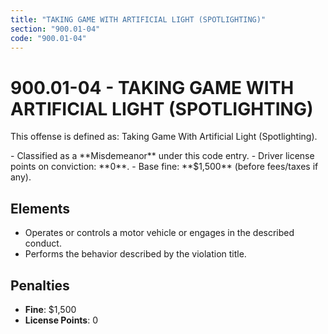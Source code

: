 ```yaml
---
title: "TAKING GAME WITH ARTIFICIAL LIGHT (SPOTLIGHTING)"
section: "900.01-04"
code: "900.01-04"
---
```





# 900.01-04 - TAKING GAME WITH ARTIFICIAL LIGHT (SPOTLIGHTING)

This offense is defined as: Taking Game With Artificial Light (Spotlighting).

<Aside type="caution" title="Charge Type: Misdemeanor">
- Classified as a **Misdemeanor** under this code entry.
- Driver license points on conviction: **0**.
- Base fine: **$1,500** (before fees/taxes if any).
</Aside>

## Elements
- Operates or controls a motor vehicle or engages in the described conduct.
- Performs the behavior described by the violation title.

## Penalties
- **Fine**: $1,500
- **License Points**: 0
